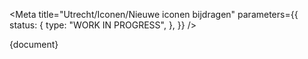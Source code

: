 
<Meta
  title="Utrecht/Iconen/Nieuwe iconen bijdragen"
  parameters={{
    status: {
      type: "WORK IN PROGRESS",
    },
  }}
/>

<Markdown>{document}</Markdown>

